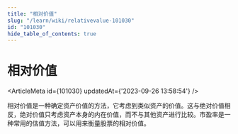 ```yaml
---
title: "相对价值"
slug: "/learn/wiki/relativevalue-101030"
id: "101030"
hide_table_of_contents: true
---
```



# 相对价值

<ArticleMeta id={101030} updatedAt={'2023-09-26 13:58:54'} />
<div className='border-solid border-b border-t-0 my-4 border-[var(--ifm-color-gray-300)]' />

相对价值是一种确定资产价值的方法，它考虑到类似资产的价值。这与绝对价值相反，绝对价值只考虑资产本身的内在价值，而不与其他资产进行比较。市盈率是一种常用的估值方法，可以用来衡量股票的相对价值。
